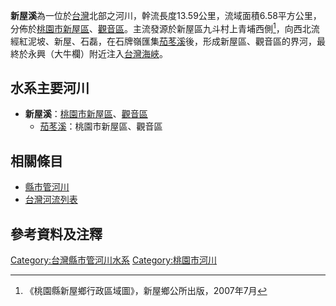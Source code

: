 {{Infobox river
| river_name = 新屋溪
| native_name = 
| other_name = 
| image_name = The mouth of Xinwu Creek river.jpg
| image_size = 250px
| caption    = 新屋溪出海口
| origin     = [[新屋區|新屋區]]上青埔
| mouth      = 大牛欄
| progression = [[臺灣海峽|臺灣海峽]]
| basin_countries = {{ROC}}
| location   = [[桃園市|桃園市]][[新屋區|新屋區]]、[[觀音區|觀音區]]
| length     = {{convert|13.59|km|0|cuft|0|abbr=off}}
| elevation  = 
| mouth_elevation = 
| discharge  = 
| watershed  = {{convert|6.58|km2|0|cuft|0|abbr=off}}
}}
'''新屋溪'''為一位於[[台灣|台灣]]北部之河川，幹流長度13.59公里，流域面積6.58平方公里，分佈於[[桃園市|桃園市]][[新屋區|新屋區]]、[[觀音區|觀音區]]。主流發源於新屋區九斗村上青埔西側<ref>《桃園縣新屋鄉行政區域圖》，新屋鄉公所出版，2007年7月</ref>，向西北流經紅泥坡、新屋、石磊，在石牌嶺匯集[[茄苳溪|茄苳溪]]後，形成新屋區、觀音區的界河，最終於永興（大牛欄）附近注入[[台灣海峽|台灣海峽]]。

==水系主要河川==
*'''新屋溪'''：[[桃園市|桃園市]][[新屋區|新屋區]]、[[觀音區|觀音區]]
**[[茄苳溪_(桃園縣西)|茄苳溪]]：桃園市新屋區、觀音區

==相關條目==
*[[縣市管河川|縣市管河川]]
*[[台灣河流列表|台灣河流列表]]

==參考資料及注釋==
{{Commons category|Xinwu Creek}}
<div class="references-small">
<references />
</div>

{{台灣河流}}
[[Category:台灣縣市管河川水系|Category:台灣縣市管河川水系]]
[[Category:桃園市河川|Category:桃園市河川]]